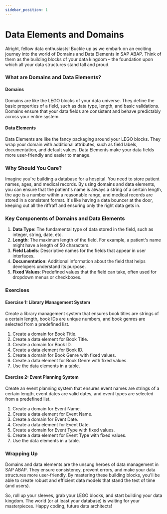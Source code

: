 ```yaml
---
sidebar_position: 1
---
```


# Data Elements and Domains

Alright, fellow data enthusiasts! Buckle up as we embark on an exciting journey into the world of Domains and Data Elements in SAP ABAP. Think of them as the building blocks of your data kingdom – the foundation upon which all your data structures stand tall and proud.

### What are Domains and Data Elements?

#### Domains

Domains are like the LEGO blocks of your data universe. They define the basic properties of a field, such as data type, length, and basic validations. Domains ensure that your data fields are consistent and behave predictably across your entire system.

#### Data Elements

Data Elements are like the fancy packaging around your LEGO blocks. They wrap your domain with additional attributes, such as field labels, documentation, and default values. Data Elements make your data fields more user-friendly and easier to manage.

### Why Should You Care?

Imagine you're building a database for a hospital. You need to store patient names, ages, and medical records. By using domains and data elements, you can ensure that the patient's name is always a string of a certain length, the age is a number within a reasonable range, and medical records are stored in a consistent format. It's like having a data bouncer at the door, keeping out all the riffraff and ensuring only the right data gets in.

### Key Components of Domains and Data Elements

1. **Data Type**: The fundamental type of data stored in the field, such as integer, string, date, etc.
2. **Length**: The maximum length of the field. For example, a patient's name might have a length of 50 characters.
3. **Field Labels**: Descriptive names for the fields that appear in user interfaces.
4. **Documentation**: Additional information about the field that helps developers understand its purpose.
5. **Fixed Values**: Predefined values that the field can take, often used for dropdown menus or checkboxes.

### Exercises

#### Exercise 1: Library Management System

Create a library management system that ensures book titles are strings of a certain length, book IDs are unique numbers, and book genres are selected from a predefined list.

1. Create a domain for Book Title.
2. Create a data element for Book Title.
3. Create a domain for Book ID.
4. Create a data element for Book ID.
5. Create a domain for Book Genre with fixed values.
6. Create a data element for Book Genre with fixed values.
7. Use the data elements in a table.

#### Exercise 2: Event Planning System

Create an event planning system that ensures event names are strings of a certain length, event dates are valid dates, and event types are selected from a predefined list.

1. Create a domain for Event Name.
2. Create a data element for Event Name.
3. Create a domain for Event Date.
4. Create a data element for Event Date.
5. Create a domain for Event Type with fixed values.
6. Create a data element for Event Type with fixed values.
7. Use the data elements in a table.

### Wrapping Up

Domains and data elements are the unsung heroes of data management in SAP ABAP. They ensure consistency, prevent errors, and make your data structures more user-friendly. By mastering these building blocks, you'll be able to create robust and efficient data models that stand the test of time (and users).

So, roll up your sleeves, grab your LEGO blocks, and start building your data kingdom. The world (or at least your database) is waiting for your masterpieces. Happy coding, future data architects!
